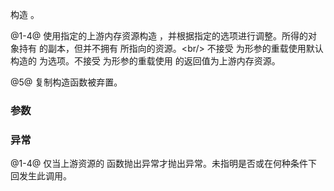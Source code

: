 {{cpp/experimental/pmr/unsynchronized_pool_resource/title|unsynchronized_pool_resource}}
{{cpp/experimental/lib extensions/pmr/unsynchronized_pool_resource/navbar}}
{{dcl begin}}
{{dcl|since=libfund_ts|num=1|1=
unsynchronized_pool_resource();
}}
{{dcl|since=libfund_ts|num=2|1=
explicit unsynchronized_pool_resource( memory_resource* upstream );
}}
{{dcl|since=libfund_ts|num=3|1=
explicit unsynchronized_pool_resource( const pool_options&amp; opts );
}}
{{dcl|since=libfund_ts|num=4|1=
unsynchronized_pool_resource( const pool_options&amp; opts,
                              memory_resource* upstream );
}}
{{dcl|since=libfund_ts|num=5|1=
unsynchronized_pool_resource( const unsynchronized_pool_resource&amp; ) = delete;
}}
{{dcl end}}

构造 {{tt|unsynchronized_pool_resource}}。

@1-4@ 使用指定的上游内存资源构造 {{tt|unsynchronized_pool_resource}}，并根据指定的选项进行调整。所得的对象持有 {{c|upstream}} 的副本，但并不拥有 {{c|upstream}} 所指向的资源。&lt;br/&gt;
不接受 {{c|opts}} 为形参的重载使用默认构造的 {{ltt|cpp/experimental/pool_options}} 为选项。不接受 {{c|upstream}} 为形参的重载使用 {{c|std::experimental::pmr::get_default_resource()}} 的返回值为上游内存资源。

@5@ 复制构造函数被弃置。

===参数===
{{par begin}}
{{par|opts|包含构造函数选项的 {{tt|pool_options}} 结构体}}
{{par|upstream|所用的上游内存资源}}
{{par end}}

===异常===
@1-4@ 仅当上游资源的 {{tt|allocate()}} 函数抛出异常才抛出异常。未指明是否或在何种条件下回发生此调用。